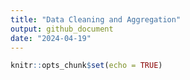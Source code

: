 ```yaml
---
title: "Data Cleaning and Aggregation"
output: github_document
date: "2024-04-19"
---
```


```r
knitr::opts_chunk$set(echo = TRUE)
```

## 
